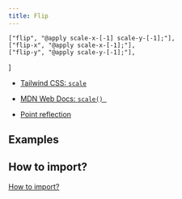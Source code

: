 ```yaml
---
title: Flip
---
```



    ["flip", "@apply scale-x-[-1] scale-y-[-1];"],
    ["flip-x", "@apply scale-x-[-1];"],
    ["flip-y", "@apply scale-y-[-1];"],
]

<ApiTable rows={utilities} />

- [Tailwind CSS: `scale`](https://tailwindcss.com/docs/scale)
- [MDN Web Docs: `scale()
`](https://developer.mozilla.org/en-US/docs/Web/CSS/transform-function/scale)

- [Point reflection](https://en.wikipedia.org/wiki/Point_reflection)

## Examples

<FlipUtilityPreview utilities={utilities} />

## How to import?

[How to import?](/#how-to-import)
